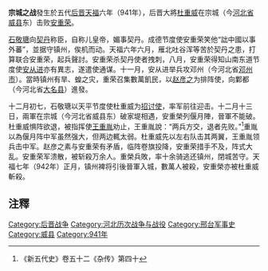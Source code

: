 '''宗城之战'''發生於五代[[后晋|后晋]][[天福_(后晋)|天福]]六年（941年），后晋大將[[杜重威|杜重威]]在宗城（今[[河北省|河北省]][[威县|威县]]东）击败[[安重荣|安重荣]]。

[[石敬瑭|石敬瑭]]向[[契丹|契丹]]称臣，自称儿皇帝，媚事契丹。成德节度使安重荣笑他“詘中國以事外蕃”，並据守镇州，俟机而动。天福六年六月，雁北吐谷浑等苦於契丹之患，打算联合安重荣，起兵聲討。安重荣杀契丹使者拽刺，八月，安重荣得知山南东道节度使[[安从进|安从进]]亦有異志，遂遣使通谋。十一月，安从进举兵攻邓州（今河北省[[邓州市|邓州市]]）。當時镇州有旱、蝗之灾，重荣召集數萬飢民，以[[赵彦之|赵彦之]]为排阵使，向鄴都（今河北省[[大名县|大名县]]）進發。

十二月初七，石敬瑭以天平节度使杜重威为[[招讨使|招讨使]]，率军前往迎击。十二月十三日，兩軍在宗城（今河北省威县东）破家堤相遇，安重榮列偃月陣，晉軍不能破。杜重威惧阵欲退，被指挥使[[王重胤|王重胤]]劝止，王重胤說：“两兵方交，退者先败。”<ref>《新五代史》卷五十二《杂传》第四十</ref>重胤以為偃月阵中军虽然强大，但两边輒太弱。杜重威先以左右队击其两翼，王重胤领兵击中军。赵彦之素与安重荣有矛盾，临阵卷旗投降，安重荣措手不及，阵式大乱。安重荣军溃散，被斩殺万余人。重榮兵敗，率十余骑逃还镇州，閉城苦守。天福七年（942年）正月，镇州裨将引後晉軍入城，數萬人被殺，安重榮亦被杜重威斬殺。

== 注釋 ==
{{reflist}}
[[Category:后晋战争|Category:后晋战争]]
[[Category:河北历次战争与战役|Category:河北历次战争与战役]]
[[Category:邢台军事史|Category:邢台军事史]]
[[Category:威县|Category:威县]]
[[Category:941年|Category:941年]]